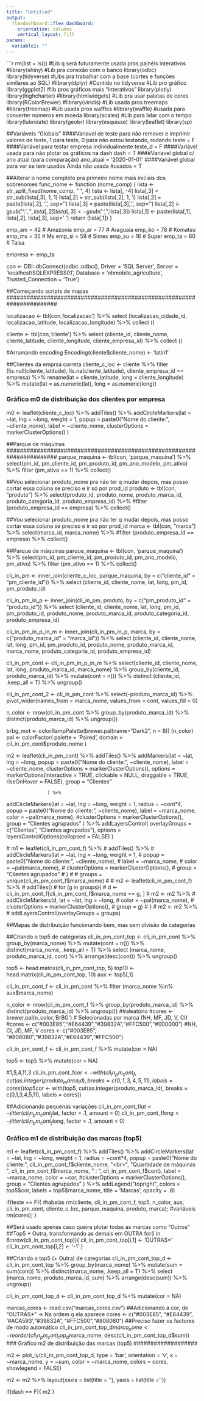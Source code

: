 ```yaml
---
title: "Untitled"
output:
  flexdashboard::flex_dashboard:
    orientation: columns
    vertical_layout: fill
params:
  variable1: ""
---
```


```r
rm(list = ls())
#Lib q será futuramente usada pros painéis interativos
#library(shiny)
#Lib pra conexão com o banco
library(odbc)
library(tidyverse)
#Libs pra trabalhar com a base (cortes e funções similares ao SQL)
#library(dplyr) #Contido no tidyverse
#Lib pro gráfico
library(ggplot2)
#lib pros gráficos mais "interativos"
library(plotly)
library(highcharter)
#library(htmlwidgets)
#Lib pra usar paletas de cores
library(RColorBrewer)
#library(viridis)
#Lib usada pros treemaps
#library(treemap)
#Lib usada pros waffles
#library(waffle)
#usada para converter números em moeda
library(scales)
#Lib para lidar com o tempo
library(lubridate)
library(geobr)
library(esquisse)
library(leaflet)
library(sp)

###################################
##Variáveis "Globais"
####Variavel de teste para não remover e imprimir valores de teste, 1 para teste, 0 para não estou testando, rodando
teste = F
####Variável para testar empresa individualmente
teste_d = F
####Variável usada para não plotar os gráficos na dash
dash = T
####Variavel global c/ ano atual (para comparação)
ano_atual = '2020-01-01'
####Variável global para ver se tem usados Ainda não usada
#usados = T

##Alterar o nome completo pra primeiro nome mais iniciais dos sobrenomes
func_nome <- function (nome_comp)
{
  lista <- str_split_fixed(nome_comp, " ", 4)
  lista <- lista[, -4]
  lista[,3] = str_sub(lista[,3], 1, 1)
  lista[,2] = str_sub(lista[,2], 1, 1)
  lista[,2] = paste(lista[,2], '.', sep='')
  lista[,3] = paste(lista[,3], '.', sep='')
  lista[,2] <- gsub('^.$', '',lista[,2])
  lista[,3] <- gsub('^.$', '',lista[,3])
  lista[,1] <- paste(lista[,1], lista[,2], lista[,3], sep=' ')
  return (lista[,1])
}

emp_am = 42 # Amazonia
emp_ar = 77 # Araguaia
emp_ko = 78 # Komatsu
emp_ms = 35 # Ms
emp_si = 59 # Simex
emp_su = 16 # Super
emp_ta = 60 # Taisa

empresa <- emp_ta


con <- DBI::dbConnect(odbc::odbc(),
                      Driver = 'SQL Server',
                      Server = 'localhost\\SQLEXPRESS01',
                      Database = 'nhmobile_agriculture',
                      Trusted_Connection = 'True')

##Começando scripts de mapas
#######################################################################

localizacao <- tbl(con,'localizacao') %>%
  select (localizacao_cidade_id, localizacao_latitude, localizacao_longitude) %>%
  collect ()

cliente <- tbl(con,'cliente') %>%
  select (cliente_id, cliente_nome, cliente_latitude, cliente_longitude, cliente_empresa_id) %>%
  collect ()

#Arrumando encoding
Encoding(cliente$cliente_nome) <- 'latin1'

##Clientes da emprsa correta
cliente_c_loc <- cliente %>%
  filter (!is.null(cliente_latitude), !is.na(cliente_latitude), cliente_empresa_id == empresa) %>%
  rename(lat = cliente_latitude, long = cliente_longitude) %>%
  mutate(lat = as.numeric(lat), long = as.numeric(long))

### Gráfico m0 de distribuição dos clientes por empresa

m0 <- leaflet(cliente_c_loc) %>%
  addTiles() %>%
  addCircleMarkers(lat = ~lat, lng = ~long, weight = 1,
                   popup = paste0("Nome do cliente: ", ~cliente_nome),
                   label = ~cliente_nome,
                   clusterOptions = markerClusterOptions()
                   )

#######################################################################

##Parque de máquinas
#######################################################################
parque_maquina <- tbl(con, 'parque_maquina') %>%
  select(pm_id, pm_cliente_id, pm_produto_id, pm_ano_modelo, pm_ativo) %>%
  filter (pm_ativo == 1) %>%
  collect()

##Vou selecionar produto_nome pra não ter q mudar depois, mas posso cortar essa coluna se preciso e ir só por prod_id
produto <- tbl(con, "produto") %>%
  select(produto_id, produto_nome, produto_marca_id, produto_categoria_id, produto_empresa_id) %>%
  #filter (produto_empresa_id == empresa) %>%
  collect()

##Vou selecionar produto_nome pra não ter q mudar depois, mas posso cortar essa coluna se preciso e ir só por prod_id
marca <- tbl(con, "marca") %>%
  select(marca_id, marca_nome) %>%
  #filter (produto_empresa_id == empresa) %>%
  collect()

##Parque de máquinas
parque_maquina <- tbl(con, 'parque_maquina') %>%
  select(pm_id, pm_cliente_id, pm_produto_id, pm_ano_modelo, pm_ativo) %>%
  filter (pm_ativo == 1) %>%
  collect()

cli_in_pm <- inner_join(cliente_c_loc, parque_maquina, by = c("cliente_id" = "pm_cliente_id")) %>%
  select (cliente_id, cliente_nome, lat, long, pm_id, pm_produto_id)

cli_in_pm_in_p <- inner_join(cli_in_pm, produto, by = c("pm_produto_id" = "produto_id")) %>%
  select (cliente_id, cliente_nome, lat, long, pm_id, pm_produto_id, produto_nome, produto_marca_id, produto_categoria_id, produto_empresa_id)

cli_in_pm_in_p_in_m <- inner_join(cli_in_pm_in_p, marca, by = c("produto_marca_id" = "marca_id")) %>%
  select (cliente_id, cliente_nome, lat, long, pm_id, pm_produto_id, produto_nome, produto_marca_id, marca_nome, produto_categoria_id, produto_empresa_id)

cli_in_pm_cont <- cli_in_pm_in_p_in_m %>%
  select(cliente_id, cliente_nome, lat, long, produto_marca_id, marca_nome) %>%
  group_by(cliente_id, produto_marca_id) %>%
  mutate(cont = n()) %>%
  distinct (cliente_id, .keep_all = T) %>%
  ungroup()

cli_in_pm_cont_2 <- cli_in_pm_cont %>%
  select(-produto_marca_id) %>%
  pivot_wider(names_from = marca_nome, values_from = cont, values_fill = 0)

n_color <- nrow(cli_in_pm_cont %>%
  group_by(produto_marca_id) %>%
  distinct(produto_marca_id) %>%
  ungroup())

brbg_mot <- colorRampPalette(brewer.pal(name="Dark2", n = 8)) (n_color)
pal <- colorFactor(
  palette = 'Paired',
  domain = cli_in_pm_cont$produto_nome
)





m2 <- leaflet(cli_in_pm_cont) %>%
  addTiles() %>%
  addMarkers(lat = ~lat, lng = ~long,
             popup = paste0("Nome do cliente: ", ~cliente_nome),
             label = ~cliente_nome,
             clusterOptions = markerClusterOptions(),
             options = markerOptions(interactive = TRUE, clickable = NULL, draggable = TRUE, riseOnHover = FALSE),
             group = "Clientes"

                   ) %>%
  addCircleMarkers(lat = ~lat, lng = ~long, weight = 1,
                   radius = ~cont*4,
                   popup = paste0("Nome do cliente: ", ~cliente_nome),
                   label = ~marca_nome,
                   color = ~pal(marca_nome),
                   #clusterOptions = markerClusterOptions(),
                   group = "Clientes agrupados"
                   ) %>%
  addLayersControl(
    overlayGroups = c("Clientes", "Clientes agrupados"),
    options = layersControlOptions(collapsed = FALSE)
  )

  # m1 <- leaflet(cli_in_pm_cont_f) %>%
#   addTiles() %>%
#   addCircleMarkers(lat = ~lat, lng = ~long, weight = 1,
#                    popup = paste0("Nome do cliente: ", ~cliente_nome),
#                    label = ~marca_nome,
#                    color = ~pal(marca_nome),
#                    clusterOptions = markerClusterOptions(),
#                    group = "Clientes agrupados"
#                    )
#
# groups = unique(cli_in_pm_cont_f$marca_nome)
#
# m2 <- leaflet(cli_in_pm_cont_f) %>%
#   addTiles()
#   for (g in groups){
#     d <- cli_in_pm_cont_f[cli_in_pm_cont_f$marca_nome == g, ]
#     m2 <- m2 %>%
#       addCircleMarkers(d, lat = ~lat, lng = ~long,
#                        color = ~pal(marca_nome),
#                        clusterOptions = markerClusterOptions(),
#                        group = g)
#   }
# m2 <- m2 %>%
#   addLayersControl(overlayGroups = groups)


#######################################################################

#################################################################################
##Mapas de distribuição funcionando bem, mas sem divisão de categorias

##Criando o top5 de categorias
cli_in_pm_cont_top <- cli_in_pm_cont %>%
  group_by(marca_nome) %>%
  mutate(cont = n()) %>%
  distinct(marca_nome, .keep_all = T) %>%
  select (marca_nome, produto_marca_id, cont) %>%
  arrange(desc(cont)) %>%
  ungroup()


top5 <- head.matrix(cli_in_pm_cont_top, 5)
top10 <- head.matrix(cli_in_pm_cont_top, 10)
aux <- top5[,1]


cli_in_pm_cont_f <- cli_in_pm_cont %>%
  filter (marca_nome %in% aux$marca_nome)

n_color <- nrow(cli_in_pm_cont_f %>%
  group_by(produto_marca_id) %>%
  distinct(produto_marca_id) %>%
  ungroup())
##aleatório
#cores <- brewer.pal(n_color,'BrBG')
# Selecionadas por marca (NH, MF, JD, V, CI)
#cores <- c("#003E85","#E64439","#39832A","#FFC500","#000000")
#NH, CI, JD, MF, V
cores <- c("#003E85", "#808080","#39832A","#E64439","#FFC500")

cli_in_pm_cont_f <- cli_in_pm_cont_f %>%
  mutate(cor = NA)

top5 <- top5 %>%
  mutate(cor = NA)

#1,5,4,11,3
cli_in_pm_cont_f$cor <- with(cli_in_pm_cont_f, cut(as.integer(produto_marca_id), breaks = c(0,1,3,4,5,11), labels = cores))
top5$cor <- with(top5, cut(as.integer(produto_marca_id), breaks = c(0,1,3,4,5,11), labels = cores))


##Adicionando pequenas variações
cli_in_pm_cont_f$lat <- jitter(cli_in_pm_cont_f$lat, factor = .1, amount = 0)
cli_in_pm_cont_f$long <- jitter(cli_in_pm_cont_f$long, factor = .1, amount = 0)

### Gráfico m1 de distribuição das marcas (top5)
###################

m1 <- leaflet(cli_in_pm_cont_f) %>%
  addTiles() %>%
  addCircleMarkers(lat = ~lat, lng = ~long, weight = 1,
                   radius = ~cont*4,
                   popup = paste0("Nome do cliente: ", cli_in_pm_cont_f$cliente_nome,
                                  "<br>",
                                  "Quantidade de máquinas ", cli_in_pm_cont_f$marca_nome,
                                  " : ", cli_in_pm_cont_f$cont),
                   label = ~marca_nome,
                   color = ~cor,
                   #clusterOptions = markerClusterOptions(),
                   group = "Clientes agrupados"
                   ) %>%
  addLegend("topright",
            colors = top5$cor,
            labels = top5$marca_nome,
            title = 'Marcas',
             opacity = .8)

if(teste == F){
  #tabelas
  rm(cliente, cli_in_pm_cont_f, top5, n_color, aux, cli_in_pm_cont, cliente_c_loc,
     parque_maquina, produto, marca);
  #variáveis
  rm(cores);
}

###################
##Será usado apenas caso queira plotar todas as marcas como "Outros"
##Top5 + Outra, transformando as demais em OUTRA
for(i in 6:nrow(cli_in_pm_cont_top)){
  cli_in_pm_cont_top[i,1] <- 'OUTRAS*'
  cli_in_pm_cont_top[i,2] <- '-1'
}

##Criando o top5 (+ Outra) de categorias
cli_in_pm_cont_top_d <- cli_in_pm_cont_top %>%
  group_by(marca_nome) %>%
  mutate(sum = sum(cont)) %>%
  distinct(marca_nome, .keep_all = T) %>%
  select (marca_nome, produto_marca_id, sum) %>%
  arrange(desc(sum)) %>%
  ungroup()

cli_in_pm_cont_top_d <- cli_in_pm_cont_top_d %>%
  mutate(cor = NA)

marcas_cores <- read.csv("marcas_cores.csv")
##Adicionando a cor, de "OUTRAS*" -> Na ordem q ela aparece
cores <- c("#003E85", "#E64439", '#ACA593',"#39832A", "#FFC500","#808080")
##Preciso fazer os factores de modo automático
cli_in_pm_cont_top_d$marca_nome <- reorder(cli_in_pm_cont_top_d$marca_nome, desc(cli_in_pm_cont_top_d$sum))
### Gráfico m2 de distribuição das marcas (top5)
###################

m2 <- plot_ly(cli_in_pm_cont_top_d, type = 'bar', orientation = 'v',
              x = ~marca_nome,
              y = ~sum,
              color = ~marca_nome,
              colors = cores,
              showlegend = FALSE)

m2 <- m2 %>%
  layout(xaxis = list(title = ''),
         yaxis = list(title = ''))

if(dash == F){
  m2
}

#################################################################################
